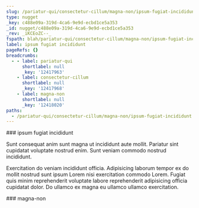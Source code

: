 ```yaml
---
slug: /pariatur-qui/consectetur-cillum/magna-non/ipsum-fugiat-incididunt
type: nugget
_key: c488e09a-319d-4ca6-9e9d-ecbd1ce5a353
_id: nugget/c488e09a-319d-4ca6-9e9d-ecbd1ce5a353
_rev: _iKCEoZC--_
fspath: blah/pariatur-qui/consectetur-cillum/magna-non/ipsum-fugiat-incididunt.md
label: ipsum fugiat incididunt
pageRefs: {}
breadcrumbs:
  - - label: pariatur-qui
      shortlabel: null
      _key: '12417963'
    - label: consectetur-cillum
      shortlabel: null
      _key: '12417968'
    - label: magna-non
      shortlabel: null
      _key: '12418020'
paths:
  - /pariatur-qui/consectetur-cillum/magna-non/ipsum-fugiat-incididunt
---
```


<NuggetArea>
<Nugget slug="/pariatur-qui/consectetur-cillum/magna-non/ipsum-fugiat-incididunt" type="nugget" _key="c488e09a-319d-4ca6-9e9d-ecbd1ce5a353" _id="nugget/c488e09a-319d-4ca6-9e9d-ecbd1ce5a353" _rev="_iKCEoZC--_" fspath="blah/pariatur-qui/consectetur-cillum/magna-non/ipsum-fugiat-incididunt.md" label="ipsum fugiat incididunt" paths="/pariatur-qui/consectetur-cillum/magna-non/ipsum-fugiat-incididunt">
<NuggetBody>
### ipsum fugiat incididunt

Sunt consequat anim sunt magna ut incididunt aute mollit. Pariatur sint cupidatat voluptate nostrud enim. Sunt veniam commodo nostrud incididunt.

Exercitation do veniam incididunt officia. Adipisicing laborum tempor ex do mollit nostrud sunt ipsum Lorem nisi exercitation commodo Lorem. Fugiat quis minim reprehenderit voluptate labore reprehenderit adipisicing officia cupidatat dolor. Do ullamco ex magna eu ullamco ullamco exercitation.

</NuggetBody>
<Breadcrumbs>
<Crumbs>
<Crumb _key="12417963" label="pariatur-qui" /><Crumb _key="12417968" label="consectetur-cillum" /><Crumb _key="12418020" label="magna-non" />
</Crumbs>
</Breadcrumbs>
</Nugget>

<NuggetsInbound>
</NuggetsInbound>
<NuggetsOutbound>
</NuggetsOutbound>
</NuggetArea>
<PassagesInbound>
<Passage direction="inbound" type="passage" _key="12418020" _id="passage/12418020" _rev="_iKCEoY6--_" label="magna-non" passage="magna-non" fspath="blah/pariatur-qui/consectetur-cillum/magna-non" paths="/pariatur-qui/consectetur-cillum/magna-non" slug="/pariatur-qui/consectetur-cillum/magna-non">
<NuggetBody>
### magna-non

</NuggetBody>
<Breadcrumbs>
<Crumbs>
<Crumb _key="12417963" label="pariatur-qui" /><Crumb _key="12417968" label="consectetur-cillum" />
</Crumbs>
</Breadcrumbs>
</Passage>

</PassagesInbound>
<PassagesOutbound>
</PassagesOutbound>